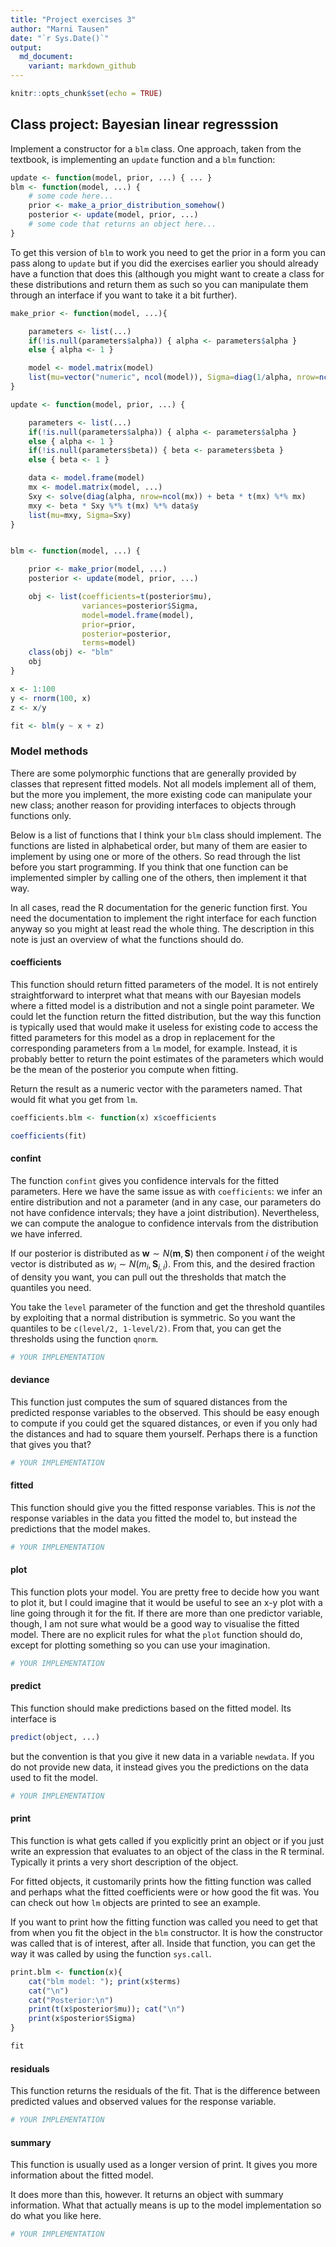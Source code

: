 ```yaml
---
title: "Project exercises 3"
author: "Marni Tausen"
date: "`r Sys.Date()`"
output:
  md_document:
    variant: markdown_github
---
```


```r
knitr::opts_chunk$set(echo = TRUE)
```

## Class project: Bayesian linear regresssion

Implement a constructor for a `blm` class. One approach, taken from the textbook, is implementing an `update` function and a `blm` function:


```r
update <- function(model, prior, ...) { ... }
blm <- function(model, ...) {
    # some code here...
    prior <- make_a_prior_distribution_somehow()
    posterior <- update(model, prior, ...)
    # some code that returns an object here...
}
```

To get this version of `blm` to work you need to get the prior in a form you can pass along to `update` but if you did the exercises earlier you should already have a function that does this (although you might want to create a class for these distributions and return them as such so you can manipulate them through an interface if you want to take it a bit further).

```r

make_prior <- function(model, ...){

    parameters <- list(...)
    if(!is.null(parameters$alpha)) { alpha <- parameters$alpha }
    else { alpha <- 1 }

    model <- model.matrix(model)
    list(mu=vector("numeric", ncol(model)), Sigma=diag(1/alpha, nrow=ncol(model)))
}

update <- function(model, prior, ...) {

    parameters <- list(...)
    if(!is.null(parameters$alpha)) { alpha <- parameters$alpha }
    else { alpha <- 1 }
    if(!is.null(parameters$beta)) { beta <- parameters$beta }
    else { beta <- 1 }

    data <- model.frame(model)
    mx <- model.matrix(model, ...)
    Sxy <- solve(diag(alpha, nrow=ncol(mx)) + beta * t(mx) %*% mx)
    mxy <- beta * Sxy %*% t(mx) %*% data$y
    list(mu=mxy, Sigma=Sxy)
}


blm <- function(model, ...) {

    prior <- make_prior(model, ...)
    posterior <- update(model, prior, ...)

    obj <- list(coefficients=t(posterior$mu),
                variances=posterior$Sigma,
                model=model.frame(model),
                prior=prior,
                posterior=posterior,
                terms=model)
    class(obj) <- "blm"
    obj
}


```

```r

x <- 1:100
y <- rnorm(100, x)
z <- x/y

fit <- blm(y ~ x + z)

```

### Model methods

There are some polymorphic functions that are generally provided by classes that represent fitted models. Not all models implement all of them, but the more you implement, the more existing code can manipulate your new class; another reason for providing interfaces to objects through functions only.

Below is a list of functions that I think your `blm` class should implement. The functions are listed in alphabetical order, but many of them are easier to implement by using one or more of the others. So read through the list before you start programming. If you think that one function can be implemented simpler by calling one of the others, then implement it that way.

In all cases, read the R documentation for the generic function first. You need the documentation to implement the right interface for each function anyway so you might at least read the whole thing. The description in this note is just an overview of what the functions should do.

#### coefficients

This function should return fitted parameters of the model. It is not entirely straightforward to interpret what that means with our Bayesian models where a fitted model is a distribution and not a single point parameter. We could let the function return the fitted distribution, but the way this function is typically used that would make it useless for existing code to access the fitted parameters for this model as a drop in replacement for the corresponding parameters from a `lm` model, for example. Instead, it is probably better to return the point estimates of the parameters which would be the mean of the posterior you compute when fitting.

Return the result as a numeric vector with the parameters named. That would fit what you get from `lm`.

```r
coefficients.blm <- function(x) x$coefficients

coefficients(fit)
```

#### confint

The function `confint` gives you confidence intervals for the fitted parameters. Here we have the same issue as with `coefficients`: we infer an entire distribution and not a parameter (and in any case, our parameters do not have confidence intervals; they have a joint distribution). Nevertheless, we can compute the analogue to confidence intervals from the distribution we have inferred.

If our posterior is distributed as $\mathbf{w} \sim N(\mathbf{m},\mathbf{S})$ then component $i$ of the weight vector is distributed as $w_i \sim N(m_i,\mathbf{S}_{i,i})$. From this, and the desired fraction of density you want, you can pull out the thresholds that match the quantiles you need.

You take the `level` parameter of the function and get the threshold quantiles by exploiting that a normal distribution is symmetric. So you want the quantiles to be `c(level/2, 1-level/2)`. From that, you can get the thresholds using the function `qnorm`.

```r
# YOUR IMPLEMENTATION
```

#### deviance

This function just computes the sum of squared distances from the predicted response variables to the observed. This should be easy enough to compute if you could get the squared distances, or even if you only had the distances and had to square them yourself. Perhaps there is a function that gives you that?

```r
# YOUR IMPLEMENTATION
```

#### fitted

This function should give you the fitted response variables. This is *not* the response variables in the data you fitted the model to, but instead the predictions that the model makes.

```r
# YOUR IMPLEMENTATION
```

#### plot

This function plots your model. You are pretty free to decide how you want to plot it, but I could imagine that it would be useful to see an x-y plot with a line going through it for the fit. If there are more than one predictor variable, though, I am not sure what would be a good way to visualise the fitted model. There are no explicit rules for what the `plot` function should do, except for plotting something so you can use your imagination.

```r
# YOUR IMPLEMENTATION
```

#### predict

This function should make predictions based on the fitted model. Its interface is

```r
predict(object, ...)
```

but the convention is that you give it new data in a variable `newdata`. If you do not provide new data, it instead gives you the predictions on the data used to fit the model.

```r
# YOUR IMPLEMENTATION
```

#### print

This function is what gets called if you explicitly print an object or if you just write an expression that evaluates to an object of the class in the R terminal. Typically it prints a very short description of the object.

For fitted objects, it customarily prints how the fitting function was called and perhaps what the fitted coefficients were or how good the fit was. You can check out how `lm` objects are printed to see an example.

If you want to print how the fitting function was called you need to get that from when you fit the object in the `blm` constructor. It is how the constructor was called that is of interest, after all. Inside that function, you can get the way it was called by using the function `sys.call`.

```r
print.blm <- function(x){
    cat("blm model: "); print(x$terms)
    cat("\n")
    cat("Posterior:\n")
    print(t(x$posterior$mu)); cat("\n")
    print(x$posterior$Sigma)
}

fit
```

#### residuals

This function returns the residuals of the fit. That is the difference between predicted values and observed values for the response variable.

```r
# YOUR IMPLEMENTATION
```

#### summary

This function is usually used as a longer version of print. It gives you more information about the fitted model.

It does more than this, however. It returns an object with summary information. What that actually means is up to the model implementation so do what you like here.

```r
# YOUR IMPLEMENTATION
```

